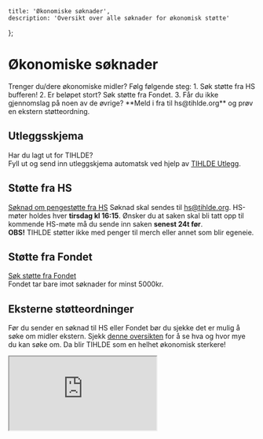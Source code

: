     title: 'Økonomiske søknader',
    description: 'Oversikt over alle søknader for økonomisk støtte'
};

# Økonomiske søknader

<Note>
    Trenger du/dere økonomiske midler? Følg følgende steg:
    1. Søk støtte fra HS bufferen!
    2. Er beløpet stort? Søk støtte fra Fondet.
    3. Får du ikke gjennomslag på noen av de øvrige? **Meld i fra til hs@tihlde.org** og 
    prøv en ekstern støtteordning.
</Note>

## Utleggsskjema
Har du lagt ut for TIHLDE?\
Fyll ut og send inn utleggskjema automatsk ved hjelp av [TIHLDE Utlegg](https://utlegg.tihlde.org).

## Støtte fra HS
[Søknad om pengestøtte fra HS](https://drive.google.com/file/d/1JpE49pANzhyi3W1ialiTZESEwIYJHR8s/view?usp=sharing)
Søknad skal sendes til [hs@tihlde.org](mailto:hs@tihlde.org).
HS-møter holdes hver **tirsdag kl 16:15**. 
Ønsker du at saken skal bli tatt opp til kommende HS-møte må du sende inn saken **senest 24t før**.\
**OBS!** TIHLDE støtter ikke med penger til merch eller annet som blir egeneie.

## Støtte fra Fondet
[Søk støtte fra Fondet](https://fondet.tihlde.org/s%C3%B8knad)\
Fondet tar bare imot søknader for minst 5000kr.

## Eksterne støtteordninger
Før du sender en søknad til HS eller Fondet bør du sjekke det er mulig å søke om midler ekstern.
Sjekk [denne oversikten](https://docs.google.com/spreadsheets/d/1si11uLTWA77aARL0wUNvMSbc4ElL66ZkrvXRQJwJUOE/edit?usp=sharing) for å se hva og hvor mye du kan søke om. Da blir TIHLDE som en helhet økonomisk sterkere!
<iframe class="w-full h-80 overflow-hidden" src="https://docs.google.com/spreadsheets/d/e/2PACX-1vQyLaczJc_mgMUc28uz_3jXpEGiwHt1qdtqQvT0A-5yRrGYPxeC6nPZbYtrmvp7XAcnokcR6LACuBht/pubhtml?widget=true&amp;headers=false&chrome=false"></iframe>
